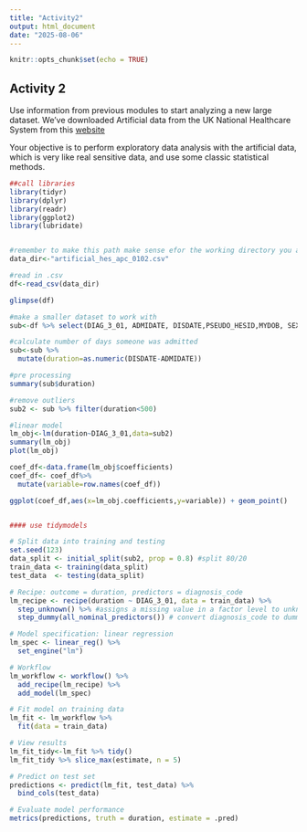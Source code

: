 ```yaml
---
title: "Activity2"
output: html_document
date: "2025-08-06"
---
```


```r
knitr::opts_chunk$set(echo = TRUE)
```

## Activity 2

Use information from previous modules to start analyzing a new large dataset. We've downloaded Artificial data from the UK National Healthcare System from this [website](https://digital.nhs.uk/services/artificial-data)

Your objective is to perform exploratory data analysis with the artificial data, which is very like real sensitive data, and use some classic statistical methods.

```r

##call libraries
library(tidyr)
library(dplyr)
library(readr)
library(ggplot2)
library(lubridate)


#remember to make this path make sense efor the working directory you are currently in
data_dir<-"artificial_hes_apc_0102.csv"

#read in .csv
df<-read_csv(data_dir)

glimpse(df)

#make a smaller dataset to work with
sub<-df %>% select(DIAG_3_01, ADMIDATE, DISDATE,PSEUDO_HESID,MYDOB, SEX)

#calculate number of days someone was admitted
sub<-sub %>% 
  mutate(duration=as.numeric(DISDATE-ADMIDATE))

#pre processing
summary(sub$duration)

#remove outliers
sub2 <- sub %>% filter(duration<500)

#linear model
lm_obj<-lm(duration~DIAG_3_01,data=sub2)
summary(lm_obj)
plot(lm_obj)

coef_df<-data.frame(lm_obj$coefficients) 
coef_df<- coef_df%>%
  mutate(variable=row.names(coef_df))

ggplot(coef_df,aes(x=lm_obj.coefficients,y=variable)) + geom_point()


#### use tidymodels

# Split data into training and testing
set.seed(123)
data_split <- initial_split(sub2, prop = 0.8) #split 80/20
train_data <- training(data_split)
test_data  <- testing(data_split)

# Recipe: outcome = duration, predictors = diagnosis_code
lm_recipe <- recipe(duration ~ DIAG_3_01, data = train_data) %>%
  step_unknown() %>% #assigns a missing value in a factor level to unknown
  step_dummy(all_nominal_predictors()) # convert diagnosis_code to dummies

# Model specification: linear regression
lm_spec <- linear_reg() %>%
  set_engine("lm")

# Workflow
lm_workflow <- workflow() %>%
  add_recipe(lm_recipe) %>%
  add_model(lm_spec)

# Fit model on training data
lm_fit <- lm_workflow %>%
  fit(data = train_data)

# View results
lm_fit_tidy<-lm_fit %>% tidy()
lm_fit_tidy %>% slice_max(estimate, n = 5)

# Predict on test set
predictions <- predict(lm_fit, test_data) %>%
  bind_cols(test_data)

# Evaluate model performance
metrics(predictions, truth = duration, estimate = .pred)

```





